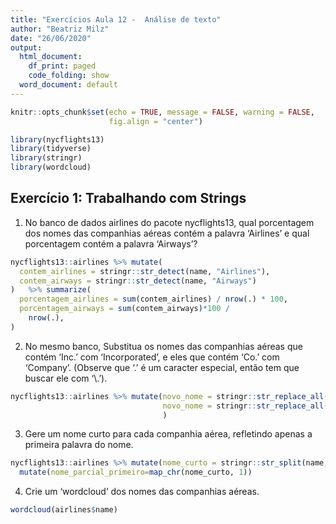 ```yaml
---
title: "Exercícios Aula 12 -  Análise de texto"
author: "Beatriz Milz"
date: "26/06/2020"
output:
  html_document:
    df_print: paged
    code_folding: show
  word_document: default
---
```


```r
knitr::opts_chunk$set(echo = TRUE, message = FALSE, warning = FALSE,
                      fig.align = "center")
```

```r
library(nycflights13)
library(tidyverse)
library(stringr)
library(wordcloud)
```

## Exercício 1: Trabalhando com Strings 

1) No banco de dados airlines do pacote nycflights13, qual porcentagem dos nomes das companhias aéreas contém a palavra ‘Airlines’ e qual porcentagem contém a palavra ‘Airways’?

```r
nycflights13::airlines %>% mutate(
  contem_airlines = stringr::str_detect(name, "Airlines"),
  contem_airways = stringr::str_detect(name, "Airways")
)   %>% summarize(
  porcentagem_airlines = sum(contem_airlines) / nrow(.) * 100,
  porcentagem_airways = sum(contem_airways)*100 /
    nrow(.),
)
```


2) No mesmo banco, Substitua os nomes das companhias aéreas que contém ‘Inc.’ com ‘Incorporated’, e eles que contém ‘Co.’ com ‘Company’. (Observe que ‘.’ é um caracter especial, então tem que buscar ele com ‘\\.’).

```r
nycflights13::airlines %>% mutate(novo_nome = stringr::str_replace_all(name, "Inc\\.", "Incorporated"),
                                  novo_nome = stringr::str_replace_all(novo_nome, "Co\\.", "Company"),
                                  )
```

3) Gere um nome curto para cada companhia aérea, refletindo apenas a primeira palavra do nome.
```r
nycflights13::airlines %>% mutate(nome_curto = stringr::str_split(name, " ")) %>% 
  mutate(nome_parcial_primeiro=map_chr(nome_curto, 1))
```


4) Crie um ‘wordcloud’ dos nomes das companhias aéreas.

```r
wordcloud(airlines$name)
```



